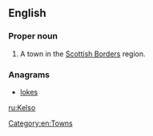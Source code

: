 ==English==
{{wikipedia}}

===Proper noun===
{{en-proper noun}}

# A town in the [[w:Scottish Borders|Scottish Borders]] region.

===Anagrams===
* [[lokes#English|lokes]]

[[Category:en:Towns]]

[[ru:Kelso]]